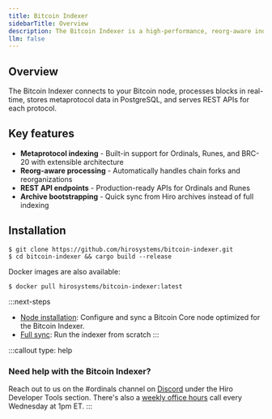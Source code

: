 ```yaml
---
title: Bitcoin Indexer
sidebarTitle: Overview
description: The Bitcoin Indexer is a high-performance, reorg-aware indexing engine that tracks Bitcoin metaprotocols and serves API endpoints for Ordinals, Runes, and BRC-20 tokens.
llm: false
---
```


## Overview

The Bitcoin Indexer connects to your Bitcoin node, processes blocks in real-time, stores metaprotocol data in PostgreSQL, and serves REST APIs for each protocol.

## Key features

- **Metaprotocol indexing** - Built-in support for Ordinals, Runes, and BRC-20 with extensible architecture
- **Reorg-aware processing** - Automatically handles chain forks and reorganizations
- **REST API endpoints** - Production-ready APIs for Ordinals and Runes
- **Archive bootstrapping** - Quick sync from Hiro archives instead of full indexing

## Installation

```terminal
$ git clone https://github.com/hirosystems/bitcoin-indexer.git
$ cd bitcoin-indexer && cargo build --release
```

Docker images are also available:

```terminal
$ docker pull hirosystems/bitcoin-indexer:latest
```

:::next-steps
- [Node installation](/tools/bitcoin-indexer/node-installation): Configure and sync a Bitcoin Core node optimized for the Bitcoin Indexer.
- [Full sync](/tools/bitcoin-indexer/full-sync): Run the indexer from scratch
:::

:::callout
type: help
### Need help with the Bitcoin Indexer?
Reach out to us on the <span className="font-bold">#ordinals</span> channel on [Discord](https://stacks.chat/) under the Hiro Developer Tools section. There's also a [weekly office hours](https://www.addevent.com/event/kI22007085) call every Wednesday at 1pm ET.
:::
